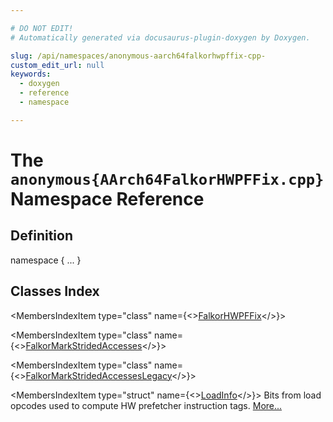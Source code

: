 ```yaml
---

# DO NOT EDIT!
# Automatically generated via docusaurus-plugin-doxygen by Doxygen.

slug: /api/namespaces/anonymous-aarch64falkorhwpffix-cpp-
custom_edit_url: null
keywords:
  - doxygen
  - reference
  - namespace

---
```





# The `anonymous{AArch64FalkorHWPFFix.cpp}` Namespace Reference

<DoxygenPage pluginConfig={pluginConfig}>



## Definition

<CodeBlock>namespace &#123; ... &#125;</CodeBlock>

## Classes Index

<MembersIndex>

<MembersIndexItem
  type="class"
  name={<><a href="/docs/api/classes/anonymous-namespace-aarch64falkorhwpffix-cpp-/falkorhwpffix">FalkorHWPFFix</a></>}>
</MembersIndexItem>

<MembersIndexItem
  type="class"
  name={<><a href="/docs/api/classes/anonymous-namespace-aarch64falkorhwpffix-cpp-/falkormarkstridedaccesses">FalkorMarkStridedAccesses</a></>}>
</MembersIndexItem>

<MembersIndexItem
  type="class"
  name={<><a href="/docs/api/classes/anonymous-namespace-aarch64falkorhwpffix-cpp-/falkormarkstridedaccesseslegacy">FalkorMarkStridedAccessesLegacy</a></>}>
</MembersIndexItem>

<MembersIndexItem
  type="struct"
  name={<><a href="/docs/api/structs/anonymous-namespace-aarch64falkorhwpffix-cpp-/loadinfo">LoadInfo</a></>}>
Bits from load opcodes used to compute HW prefetcher instruction tags. <a href="/docs/api/structs/anonymous-namespace-aarch64falkorhwpffix-cpp-/loadinfo/#details">More...</a>
</MembersIndexItem>

</MembersIndex>


</DoxygenPage>
